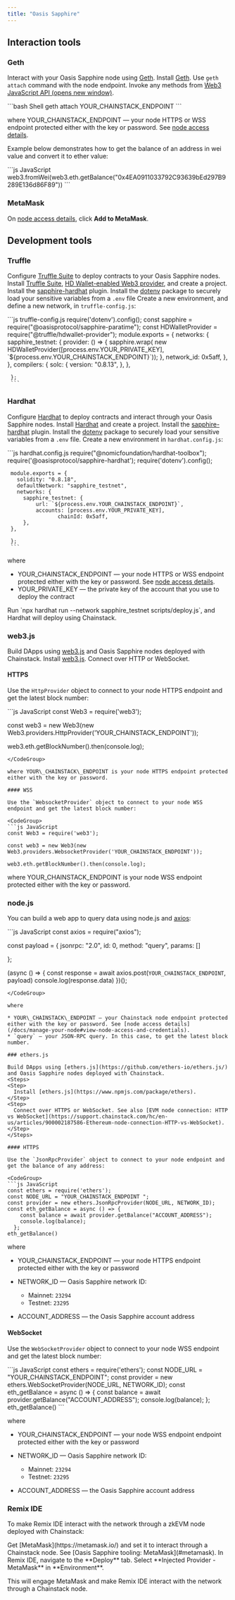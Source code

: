 ```yaml
---
title: "Oasis Sapphire"
---
```


## Interaction tools

### Geth

Interact with your Oasis Sapphire node using [Geth](https://geth.ethereum.org/docs/getting-started).
<Steps>
  <Step>
    Install [Geth](https://github.com/ethereum/go-ethereum).
  </Step>
  <Step>
    Use `geth attach` command with the node endpoint.
  </Step>
  <Step>
    Invoke any methods from [Web3 JavaScript API (opens new window)](https://web3js.readthedocs.io/).

   <CodeGroup>
     ```bash Shell
     geth attach YOUR_CHAINSTACK_ENDPOINT
     ```
   </CodeGroup>

   where YOUR\_CHAINSTACK\_ENDPOINT — your node HTTPS or WSS endpoint protected either with the key or password. See [node access details](/docs/manage-your-node#view-node-access-and-credentials).
  </Step>
</Steps>

Example below demonstrates how to get the balance of an address in wei value and convert it to ether value:

<CodeGroup>
  ```js JavaScript
  web3.fromWei(web3.eth.getBalance("0x4EA0911033792C93639bEd297B9289E136d86F89"))
  ```
</CodeGroup>

### MetaMask

On [node access details](/docs/manage-your-node#view-node-access-and-credentials), click **Add to MetaMask**.

## Development tools

### Truffle

Configure [Truffle Suite](https://truffleframework.com/) to deploy contracts to your Oasis Sapphire nodes.
<Steps>
  <Step>
    Install [Truffle Suite](https://truffleframework.com/), [HD Wallet-enabled Web3 provider](https://github.com/trufflesuite/truffle/tree/develop/packages/hdwallet-provider), and create a project.
  </Step>
  <Step>
    Install the [sapphire-hardhat](https://www.npmjs.com/package/@oasisprotocol/sapphire-hardhat) plugin.
  </Step>
  <Step>
    Install the [dotenv](https://www.npmjs.com/package/dotenv) package to securely load your sensitive variables from a `.env` file
  </Step>
  <Step>
    Create a new environment, and define a new network, in `truffle-config.js`:

   <CodeGroup>
     ```js truffle-config.js
     require('dotenv').config();
     const sapphire = require("@oasisprotocol/sapphire-paratime");
     const HDWalletProvider = require("@truffle/hdwallet-provider");
     module.exports = {
       networks: {
         sapphire_testnet: {
           provider: () => {
     		     sapphire.wrap(
             new HDWalletProvider([process.env.YOUR_PRIVATE_KEY], `${process.env.YOUR_CHAINSTACK_ENDPOINT}`));
                },
           network_id: 0x5aff,
         },
       },
     compilers: {
         solc: {
           version: "0.8.13",
         },
       },

     };
     ```
   </CodeGroup>
  </Step>
</Steps>

### Hardhat

Configure [Hardhat](https://hardhat.org/) to deploy contracts and interact through your Oasis Sapphire nodes.
<Steps>
  <Step>
    Install [Hardhat](https://hardhat.org/) and create a project.
  </Step>
  <Step>
    Install the [sapphire-hardhat](https://www.npmjs.com/package/@oasisprotocol/sapphire-hardhat) plugin.
  </Step>
  <Step>
    Install the [dotenv](https://www.npmjs.com/package/dotenv) package to securely load your sensitive variables from a `.env` file.
  </Step>
  <Step>
    Create a new environment in `hardhat.config.js`:

   <CodeGroup>
     ```js hardhat.config.js
     require("@nomicfoundation/hardhat-toolbox");
     require('@oasisprotocol/sapphire-hardhat');
     require('dotenv').config();

     module.exports = {
       solidity: "0.8.18",
       defaultNetwork: "sapphire_testnet",
       networks: {
         sapphire_testnet: {
             url: `${process.env.YOUR_CHAINSTACK_ENDPOINT}`,
             accounts: [process.env.YOUR_PRIVATE_KEY],
     				chainId: 0x5aff,
         },
     },

     };
     ```
   </CodeGroup>

   where

   * YOUR\_CHAINSTACK\_ENDPOINT — your node HTTPS or WSS endpoint protected either with the key or password. See [node access details](/docs/manage-your-node#view-node-access-and-credentials).
   * YOUR\_PRIVATE\_KEY — the private key of the account that you use to deploy the contract
  </Step>
  <Step>
    Run `npx hardhat run --network sapphire_testnet scripts/deploy.js`, and Hardhat will deploy using Chainstack.
  </Step>
</Steps>

### web3.js

Build DApps using [web3.js](https://github.com/ethereum/web3.js/) and Oasis Sapphire nodes deployed with Chainstack.
<Steps>
  <Step>
    Install [web3.js](https://web3js.readthedocs.io/).
  </Step>
  <Step>
    Connect over HTTP or WebSocket.
  </Step>
</Steps>

#### HTTPS

Use the `HttpProvider` object to connect to your node HTTPS endpoint and get the latest block number:

<CodeGroup>
  ```js JavaScript
  const Web3 = require('web3');

  const web3 = new Web3(new Web3.providers.HttpProvider('YOUR_CHAINSTACK_ENDPOINT'));

  web3.eth.getBlockNumber().then(console.log);
  ```
</CodeGroup>

where YOUR\_CHAINSTACK\_ENDPOINT is your node HTTPS endpoint protected either with the key or password.

#### WSS

Use the `WebsocketProvider` object to connect to your node WSS endpoint and get the latest block number:

<CodeGroup>
  ```js JavaScript
  const Web3 = require('web3');

  const web3 = new Web3(new Web3.providers.WebsocketProvider('YOUR_CHAINSTACK_ENDPOINT'));

  web3.eth.getBlockNumber().then(console.log);
  ```
</CodeGroup>

where YOUR\_CHAINSTACK\_ENDPOINT is your node WSS endpoint protected either with the key or password.

### node.js

You can build a web app to query data using node.js and [axios](https://www.npmjs.com/package/axios):

<CodeGroup>
  ```js JavaScript
  const axios = require("axios");

  const payload = {
      jsonrpc: "2.0",
      id: 0,
      method: "query",
      params: []

  };

  (async () => {
      const response = await axios.post(`YOUR_CHAINSTACK_ENDPOINT`, payload)
      console.log(response.data)
  })();
  ```
</CodeGroup>

where

* YOUR\_CHAINSTACK\_ENDPOINT — your Chainstack node endpoint protected either with the key or password. See [node access details](/docs/manage-your-node#view-node-access-and-credentials).
* `query` — your JSON-RPC query. In this case, to get the latest block number.

### ethers.js

Build DApps using [ethers.js](https://github.com/ethers-io/ethers.js/) and Oasis Sapphire nodes deployed with Chainstack.
<Steps>
  <Step>
    Install [ethers.js](https://www.npmjs.com/package/ethers).
  </Step>
  <Step>
    Connect over HTTPS or WebSocket. See also [EVM node connection: HTTP vs WebSocket](https://support.chainstack.com/hc/en-us/articles/900002187586-Ethereum-node-connection-HTTP-vs-WebSocket).
  </Step>
</Steps>

#### HTTPS

Use the `JsonRpcProvider` object to connect to your node endpoint and get the balance of any address:

<CodeGroup>
  ```js JavaScript
  const ethers = require('ethers');
  const NODE_URL = "YOUR_CHAINSTACK_ENDPOINT ";
  const provider = new ethers.JsonRpcProvider(NODE_URL, NETWORK_ID);
  const eth_getBalance = async () => {
      const balance = await provider.getBalance("ACCOUNT_ADDRESS");
      console.log(balance);
    };
  eth_getBalance()
  ```
</CodeGroup>

where

* YOUR\_CHAINSTACK\_ENDPOINT — your node HTTPS endpoint protected either with the key or password

* NETWORK\_ID — Oasis Sapphire network ID:

  * Mainnet: `23294`
  * Testnet: `23295`

* ACCOUNT\_ADDRESS — the Oasis Sapphire account address

#### WebSocket

Use the `WebSocketProvider` object to connect to your node WSS endpoint and get the latest block number:

<CodeGroup>
  ```js JavaScript
  const ethers = require('ethers');
  const NODE_URL = "YOUR_CHAINSTACK_ENDPOINT";
  const provider = new ethers.WebSocketProvider(NODE_URL, NETWORK_ID);
  const eth_getBalance = async () => {
      const balance = await provider.getBalance("ACCOUNT_ADDRESS");
      console.log(balance);
    };
  eth_getBalance()
  ```
</CodeGroup>

where

* YOUR\_CHAINSTACK\_ENDPOINT — your node WSS endpoint endpoint protected either with the key or password

* NETWORK\_ID — Oasis Sapphire network ID:

  * Mainnet: `23294`
  * Testnet: `23295`

* ACCOUNT\_ADDRESS — the Oasis Sapphire account address

### Remix IDE

To make Remix IDE interact with the network through a zkEVM node deployed with Chainstack:

<Steps>
  <Step>
    Get [MetaMask](https://metamask.io/) and set it to interact through a Chainstack node. See [Oasis Sapphire tooling: MetaMask](#metamask).
  </Step>
  <Step>
    In Remix IDE, navigate to the **Deploy** tab. Select **Injected Provider - MetaMask** in **Environment**.
  </Step>
</Steps>

This will engage MetaMask and make Remix IDE interact with the network through a Chainstack node.
